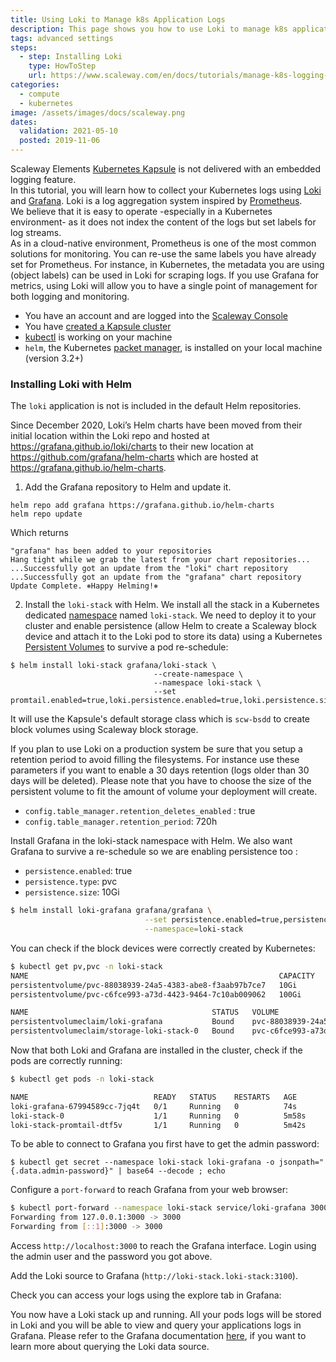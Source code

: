 ```yaml
---
title: Using Loki to Manage k8s Application Logs
description: This page shows you how to use Loki to manage k8s application logs
tags: advanced settings
steps:
  - step: Installing Loki
    type: HowToStep
    url: https://www.scaleway.com/en/docs/tutorials/manage-k8s-logging-loki/#-Installing-Loki
categories:
  - compute
  - kubernetes
image: /assets/images/docs/scaleway.png
dates:
  validation: 2021-05-10
  posted: 2019-11-06
---
```


Scaleway Elements [Kubernetes Kapsule](/compute/kubernetes/how-to/create-cluster) is not delivered with an embedded logging feature.  
In this tutorial, you will learn how to collect your Kubernetes logs using [Loki](https://grafana.com/oss/loki/) and [Grafana](https://grafana.com/). Loki is a log aggregation system inspired by [Prometheus](https://prometheus.io/).  
We believe that it is easy to operate -especially in a Kubernetes environment- as it does not index the content of the logs but set labels for log streams.  
As in a cloud-native environment, Prometheus is one of the most common solutions for monitoring. You can re-use the same labels you have already set for Prometheus. For instance, in Kubernetes, the metadata you are using (object labels) can be used in Loki for scraping logs. If you use Grafana for metrics, using Loki will allow you to have a single point of management for both logging and monitoring.

<Message type="requirement">

- You have an account and are logged into the [Scaleway Console](https://console.scaleway.com)
- You have [created a Kapsule cluster](/compute/kubernetes/how-to/create-cluster/)
- [kubectl](/compute/kubernetes/how-to/connect-cluster-kubectl/) is working on your machine
- `helm`, the Kubernetes [packet manager](https://helm.sh/), is installed on your local machine (version 3.2+)

</Message>

### Installing Loki with Helm

The `loki` application is not is included in the default Helm repositories.

<Message type="important">

Since December 2020, Loki’s Helm charts have been moved from their initial location within the Loki repo and hosted at https://grafana.github.io/loki/charts to their new location at https://github.com/grafana/helm-charts which are hosted at https://grafana.github.io/helm-charts.

</Message>

1. Add the Grafana repository to Helm and update it.

  ```
  helm repo add grafana https://grafana.github.io/helm-charts
  helm repo update
  ```

  Which returns

  ```
  "grafana" has been added to your repositories
  Hang tight while we grab the latest from your chart repositories...
  ...Successfully got an update from the "loki" chart repository
  ...Successfully got an update from the "grafana" chart repository
  Update Complete. ⎈Happy Helming!⎈
  ```

2. Install the `loki-stack` with Helm. We install all the stack in a Kubernetes dedicated [namespace](https://kubernetes.io/docs/concepts/overview/working-with-objects/namespaces/) named `loki-stack`. We need to deploy it to your cluster and enable persistence (allow Helm to create a Scaleway block device and attach it to the Loki pod to store its data) using a Kubernetes [Persistent Volumes](https://kubernetes.io/docs/concepts/storage/persistent-volumes/) to survive a pod re-schedule:

  ```
  $ helm install loki-stack grafana/loki-stack \
                                  --create-namespace \
                                  --namespace loki-stack \
                                  --set promtail.enabled=true,loki.persistence.enabled=true,loki.persistence.size=100Gi
  ```

  It will use the Kapsule's default storage class which is `scw-bsdd` to create block volumes using Scaleway block storage.

  If you plan to use Loki on a production system be sure that you setup a retention period to avoid filling the filesystems. For instance use these parameters if you want to enable a 30 days retention (logs older than 30 days will be deleted). Please note that you have to choose the size of the persistent volume to fit the amount of volume your deployment will create.

  - `config.table_manager.retention_deletes_enabled` : true
  - `config.table_manager.retention_period`: 720h

  Install Grafana in the loki-stack namespace with Helm. We also want Grafana to survive a re-schedule so we are enabling persistence too :

  - `persistence.enabled`: true
  - `persistence.type`: pvc
  - `persistence.size`: 10Gi

  ```bash
  $ helm install loki-grafana grafana/grafana \
                                --set persistence.enabled=true,persistence.type=pvc,persistence.size=10Gi \
                                --namespace=loki-stack
  ```

  You can check if the block devices were correctly created by Kubernetes:

  ```bash
  $ kubectl get pv,pvc -n loki-stack
  NAME                                                        CAPACITY   ACCESS MODES   RECLAIM POLICY   STATUS   CLAIM                             STORAGECLASS   REASON   AGE
  persistentvolume/pvc-88038939-24a5-4383-abe8-f3aab97b7ce7   10Gi       RWO            Delete           Bound    loki-stack/loki-grafana           scw-bssd                18s
  persistentvolume/pvc-c6fce993-a73d-4423-9464-7c10ab009062   100Gi      RWO            Delete           Bound    loki-stack/storage-loki-stack-0   scw-bssd                4m30s

  NAME                                         STATUS   VOLUME                                     CAPACITY   ACCESS MODES   STORAGECLASS   AGE
  persistentvolumeclaim/loki-grafana           Bound    pvc-88038939-24a5-4383-abe8-f3aab97b7ce7   10Gi       RWO            scw-bssd       19s
  persistentvolumeclaim/storage-loki-stack-0   Bound    pvc-c6fce993-a73d-4423-9464-7c10ab009062   100Gi      RWO            scw-bssd       5m3s
  ```

  Now that both Loki and Grafana are installed in the cluster, check if the pods are correctly running:

  ```bash
  $ kubectl get pods -n loki-stack

  NAME                            READY   STATUS    RESTARTS   AGE
  loki-grafana-67994589cc-7jq4t   0/1     Running   0          74s
  loki-stack-0                    1/1     Running   0          5m58s
  loki-stack-promtail-dtf5v       1/1     Running   0          5m42s
  ```

  To be able to connect to Grafana you first have to get the admin password:

  ```
  $ kubectl get secret --namespace loki-stack loki-grafana -o jsonpath="{.data.admin-password}" | base64 --decode ; echo
  ```

  Configure a `port-forward` to reach Grafana from your web browser:

  ```bash
  $ kubectl port-forward --namespace loki-stack service/loki-grafana 3000:80
  Forwarding from 127.0.0.1:3000 -> 3000
  Forwarding from [::1]:3000 -> 3000
  ```

  Access `http://localhost:3000` to reach the Grafana interface. Login using the admin user and the password you got above.

  <Lightbox src="scaleway-loki1.png" alt="" />

  Add the Loki source to Grafana (`http://loki-stack.loki-stack:3100`).

  <Lightbox src="scaleway-loki2.png" alt="" />

  Check you can access your logs using the explore tab in Grafana:

  <Lightbox src="scaleway-loki3.png" alt="" />

  You now have a Loki stack up and running. All your pods logs will be stored in Loki and you will be able to view and query your applications logs in Grafana. Please refer to the Grafana documentation [here](https://grafana.com/docs/features/datasources/loki/), if you want to learn more about querying the Loki data source.
